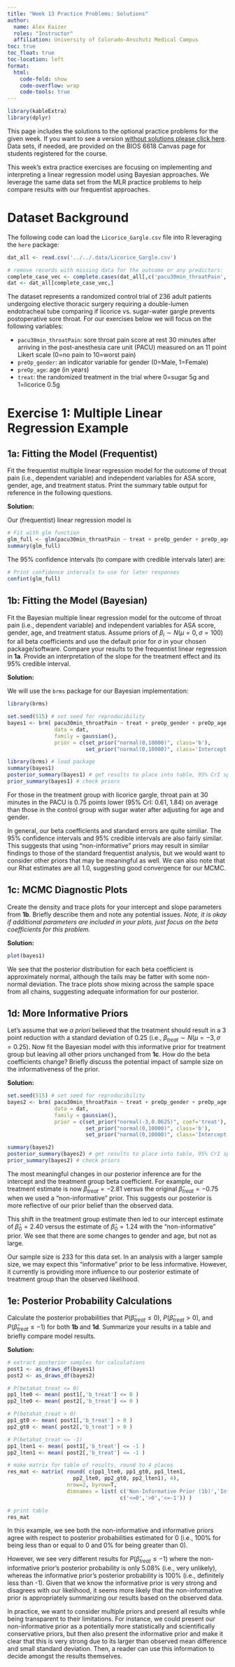 ```yaml
---
title: "Week 13 Practice Problems: Solutions"
author: 
  name: Alex Kaizer
  roles: "Instructor"
  affiliation: University of Colorado-Anschutz Medical Campus
toc: true
toc_float: true
toc-location: left
format:
  html:
    code-fold: show
    code-overflow: wrap 
    code-tools: true
---
```


```r
library(kableExtra)
library(dplyr)
```

This page includes the solutions to the optional practice problems for the given week. If you want to see a version [without solutions please click here](/labs/prac14/index.qmd). Data sets, if needed, are provided on the BIOS 6618 Canvas page for students registered for the course.

This week's extra practice exercises are focusing on implementing and interpreting a linear regression model using Bayesian approaches. We leverage the same data set from the MLR practice problems to help compare results with our frequentist approaches.

# Dataset Background

The following code can load the `Licorice_Gargle.csv` file into R leveraging the `here` package:

```r
dat_all <- read.csv('../../.data/Licorice_Gargle.csv')

# remove records with missing data for the outcome or any predictors:
complete_case_vec <- complete.cases(dat_all[,c('pacu30min_throatPain','preOp_gender','preOp_age','treat')]) # creates a vector of TRUE or FALSE for each row if the cases are complete (i.e., no NA values)
dat <- dat_all[complete_case_vec,]
```

The dataset represents a randomized control trial of 236 adult patients undergoing elective thoracic surgery requiring a double-lumen endotracheal tube comparing if licorice vs. sugar-water gargle prevents postoperative sore throat. For our exercises below we will focus on the following variables:

* `pacu30min_throatPain`: sore throat pain score at rest 30 minutes after arriving in the post-anesthesia care unit (PACU) measured on an 11 point Likert scale (0=no pain to 10=worst pain)
* `preOp_gender`: an indicator variable for gender (0=Male, 1=Female)
* `preOp_age`: age (in years)
* `treat`: the randomized treatment in the trial where 0=sugar 5g and 1=licorice 0.5g


# Exercise 1: Multiple Linear Regression Example

## 1a: Fitting the Model (Frequentist)

Fit the frequentist multiple linear regression model for the outcome of throat pain (i.e., dependent variable) and independent variables for ASA score, gender, age, and treatment status. Print the summary table output for reference in the following questions.

**Solution:**

Our (frequentist) linear regression model is

```r
# Fit with glm function
glm_full <- glm(pacu30min_throatPain ~ treat + preOp_gender + preOp_age, data=dat)
summary(glm_full)
```

The 95% confidence intervals (to compare with credible intervals later) are:

```r
# Print confidence intervals to use for later responses
confint(glm_full)
```


## 1b: Fitting the Model (Bayesian)

Fit the Bayesian multiple linear regression model for the outcome of throat pain (i.e., dependent variable) and independent variables for ASA score, gender, age, and treatment status. Assume priors of $\beta_i \sim N(\mu=0,\sigma=100)$ for all beta coefficients and use the default prior for $\sigma$ in your chosen package/software. Compare your results to the frequentist linear regression in **1a**. Provide an interpretation of the slope for the treatment effect and its 95% credible interval.

**Solution:**

We will use the `brms` package for our Bayesian implementation:

```r
library(brms)

set.seed(515) # set seed for reproducibility
bayes1 <- brm( pacu30min_throatPain ~ treat + preOp_gender + preOp_age, 
               data = dat,
               family = gaussian(),
               prior = c(set_prior("normal(0,10000)", class='b'),
                         set_prior("normal(0,10000)", class='Intercept')) )
```

```r
library(brms) # load package
summary(bayes1)
posterior_summary(bayes1) # get results to place into table, 95% CrI specifically
prior_summary(bayes1) # check priors
```

For those in the treatment group with licorice gargle, throat pain at 30 minutes in the PACU is 0.75 points lower (95% CrI: 0.61, 1.84) on average than those in the control group with sugar water after adjusting for age and gender.

In general, our beta coefficients and standard errors are quite similiar. The 95% confidence intervals and 95% credible intervals are also fairly similar. This suggests that using "non-informative" priors may result in similar findings to those of the standard frequentist analysis, but we would want to consider other priors that may be meaningful as well. We can also note that our Rhat estimates are all 1.0, suggesting good convergence for our MCMC.

## 1c: MCMC Diagnostic Plots

Create the density and trace plots for your intercept and slope parameters from **1b**. Briefly describe them and note any potential issues. *Note, it is okay if additional parameters are included in your plots, just focus on the beta coefficients for this problem.*

**Solution:**

```r
plot(bayes1)
```

We see that the posterior distribution for each beta coefficient is approximately normal, although the tails may be fatter with some non-normal deviation. The trace plots show mixing across the sample space from all chains, suggesting adequate information for our posterior.


## 1d: More Informative Priors

Let's assume that we *a priori* believed that the treatment should result in a 3 point reduction with a standard deviation of 0.25 (i.e., $\beta_{treat} \sim N(\mu=-3,\sigma=0.25)$. Now fit the Bayesian model with this informative prior for treatment group but leaving all other priors unchanged from **1c**. How do the beta coefficients change? Briefly discuss the potential impact of sample size on the informativeness of the prior.

**Solution:**

```r
set.seed(515) # set seed for reproducibility
bayes2 <- brm( pacu30min_throatPain ~ treat + preOp_gender + preOp_age, 
               data = dat,
               family = gaussian(),
               prior = c(set_prior("normal(-3,0.0625)", coef='treat'),
                         set_prior("normal(0,10000)", class='b'),
                         set_prior("normal(0,10000)", class='Intercept')) )
```

```r
summary(bayes2)
posterior_summary(bayes2) # get results to place into table, 95% CrI specifically
prior_summary(bayes2) # check priors
```

The most meaningful changes in our posterior inference are for the intercept and the treatment group beta coefficient. For example, our treatment estimate is now $\hat{\beta}_{treat}=-2.81$ versus the original $\hat{\beta}_{treat}=-0.75$ when we used a "non-informative" prior. This suggests our posterior is more reflective of our prior belief than the observed data.

This shift in the treatment group estimate then led to our intercept estimate of $\hat{\beta}_{0}=2.40$ versus the estimate of $\hat{\beta}_{0}=1.24$ with the "non-informative" prior. We see that there are some changes to gender and age, but not as large.

Our sample size is 233 for this data set. In an analysis with a larger sample size, we may expect this "informative" prior to be less informative. However, it currently is providing more influence to our posterior estimate of treatment group than the observed likelihood.



## 1e: Posterior Probability Calculations

Calculate the posterior probabilities that $P(\hat{\beta}_{treat} \leq 0)$, $P(\hat{\beta}_{treat} > 0)$, and $P(\hat{\beta}_{treat} \leq -1)$ for both **1b** and **1d**. Summarize your results in a table and briefly compare model results.

**Solution:**

```r
# extract posterior samples for calculations
post1 <- as_draws_df(bayes1)
post2 <- as_draws_df(bayes2)

# P(betahat_treat <= 0)
pp1_lte0 <- mean( post1[,'b_treat'] <= 0 )
pp2_lte0 <- mean( post2[,'b_treat'] <= 0 )

# P(betahat_treat > 0)
pp1_gt0 <- mean( post1[,'b_treat'] > 0 )
pp2_gt0 <- mean( post2[,'b_treat'] > 0 )

# P(betahat_treat <= -1)
pp1_lten1 <- mean( post1[,'b_treat'] <= -1 )
pp2_lten1 <- mean( post2[,'b_treat'] <= -1 )

# make matrix for table of results, round to 4 places
res_mat <- matrix( round( c(pp1_lte0, pp1_gt0, pp1_lten1, 
                     pp2_lte0, pp2_gt0, pp2_lten1), 4), 
                   nrow=2, byrow=T,
                   dimnames = list( c('Non-Informative Prior (1b)','Informative Prior (1d)') ,
                                    c('<=0','>0','<=-1')) )

# print table
res_mat
```

In this example, we see both the non-informative and informative priors agree with respect to posterior probabilities estimated for 0 (i.e., 100% for being less than or equal to 0 and 0% for being greater than 0). 

However, we see very different results for $P(\hat{\beta}_{treat} \leq -1$) where the non-informative prior's posterior probability is only 5.08% (i.e., very unlikely), whereas the informative prior's posterior probability is 100% (i.e., definitely less than -1). Given that we know the informative prior is very strong and disagrees with our likelihood, it seems more likely that the non-informative prior is appropriately summarizing our results based on the observed data. 

In practice, we want to consider multiple priors and present all results while being transparent to their limitations. For instance, we could present our non-informative prior as a potentially more statistically and scientifically conservative priors, but then also present the informative prior and make it clear that this is very strong due to its larger than observed mean difference and small standard deviation. Then, a reader can use this information to decide amongst the results themselves. 

